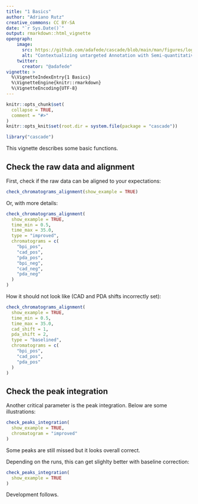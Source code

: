 ```yaml
---
title: "1 Basics"
author: "Adriano Rutz"
creative_commons: CC BY-SA
date: "`r Sys.Date()`"
output: rmarkdown::html_vignette
opengraph:
    image:
      src: https://github.com/adafede/cascade/blob/main/man/figures/logo.svg
      alt: "Contextualizing untargeted Annotation with Semi-quantitative Charged Aerosol Detection for pertinent characterization of natural Extracts"
    twitter:
      creator: "@adafede"
vignette: >
  %\VignetteIndexEntry{1 Basics}
  %\VignetteEngine{knitr::rmarkdown}
  %\VignetteEncoding{UTF-8}
---
```


```r
knitr::opts_chunk$set(
  collapse = TRUE,
  comment = "#>"
)
knitr::opts_knit$set(root.dir = system.file(package = "cascade"))
```

```r
library("cascade")
```

This vignette describes some basic functions.

## Check the raw data and alignment

First, check if the raw data can be aligned to your expectations:

```r
check_chromatograms_alignment(show_example = TRUE)
```

Or, with more details:

```r
check_chromatograms_alignment(
  show_example = TRUE,
  time_min = 0.5,
  time_max = 35.0,
  type = "improved",
  chromatograms = c(
    "bpi_pos",
    "cad_pos",
    "pda_pos",
    "bpi_neg",
    "cad_neg",
    "pda_neg"
  )
)
```

How it should not look like (CAD and PDA shifts incorrectly set):

```r
check_chromatograms_alignment(
  show_example = TRUE,
  time_min = 0.5,
  time_max = 35.0,
  cad_shift = 1,
  pda_shift = 2,
  type = "baselined",
  chromatograms = c(
    "bpi_pos",
    "cad_pos",
    "pda_pos"
  )
)
```

## Check the peak integration

Another critical parameter is the peak integration.
Below are some illustrations:

```r
check_peaks_integration(
  show_example = TRUE,
  chromatogram = "improved"
)
```

Some peaks are still missed but it looks overall correct.

Depending on the runs, this can get slighlty better with baseline correction:

```r
check_peaks_integration(
  show_example = TRUE
)
```

Development follows.
